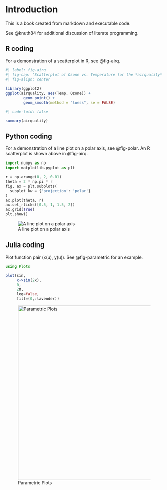 # Introduction

This is a book created from markdown and executable code.

See @knuth84 for additional discussion of literate programming.

## R coding

For a demonstration of a scatterplot in R, see @fig-airq.

```r
#| label: fig-airq
#| fig-cap: 'Scatterplot of Ozone vs. Temperature for the *airquality* data set'
#| fig-align: center

library(ggplot2)
ggplot(airquality, aes(Temp, Ozone)) +
        geom_point() +
        geom_smooth(method = "loess", se = FALSE)
```

```r
#| code-fold: false

summary(airquality)
```

## Python coding

For a demonstration of a line plot on a polar axis, see @fig-polar. An R scatterplot is shown above in @fig-airq.

```python
import numpy as np
import matplotlib.pyplot as plt

r = np.arange(0, 2, 0.01)
theta = 2 * np.pi * r
fig, ax = plt.subplots(
  subplot_kw = {'projection': 'polar'} 
)
ax.plot(theta, r)
ax.set_rticks([0.5, 1, 1.5, 2])
ax.grid(True)
plt.show()
```

![A line plot on a polar axis](images/fig-polar-output-1.png){#fig-polar fig-align="center"}

## Julia coding

Plot function pair (x(u), y(u)). See @fig-parametric for an example.

```julia
using Plots

plot(sin, 
     x->sin(2x), 
     0, 
     2π, 
     leg=false, 
     fill=(0,:lavender))
```

![Parametric Plots](images/fig-parametric-output-1.png){#fig-parametric fig-align="center" width="555"}
